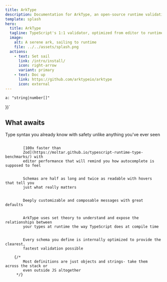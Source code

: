 ```yaml
---
title: ArkType
description: Documentation for ArkType, an open-source runtime validation library for TypeScript
template: splash
hero:
  title: ArkType
  tagline: TypeScript's 1:1 validator, optimized from editor to runtime.
  image:
    alt: A serene ark, sailing to runtime
    file: ../../assets/splash.png
  actions:
    - text: Set sail
      link: /intro/install/
      icon: right-arrow
      variant: primary
    - text: Doc up
      link: https://github.com/arktypeio/arktype
      icon: external
---
```



<div class="not-content">
	<HeroBackdrop client:only="react" />
</div>

    a: "string|number[]"
})`

## What awaits

<CardGrid stagger>
	<Card title="Unparalleled DX" icon="seti:tsconfig">
		Type syntax you already know with safety unlike anything you've ever seen
		<Code code={exampleCode} lang="ts" />
	</Card>
	<Card title="Faster. Everywhere." icon="rocket">
		[100x faster than
		Zod](https://moltar.github.io/typescript-runtime-type-benchmarks/) with
		editor performance that will remind you how autocomplete is supposed to feel
	</Card>
	<Card title="Clear and concise" icon="comment-alt">
		Schemas are half as long and twice as readable with hovers that tell you
		just what really matters
	</Card>
	<Card title="Better errors" icon="error">
		Deeply customizable and composable messages with great defaults
	</Card>
	<Card title="Deeply introspectable" icon="seti:code-search">
		ArkType uses set theory to understand and expose the relationships between
		your types at runtime the way TypeScript does at compile time
	</Card>
	<Card title="Smarter by default" icon="seti:smarty">
		Every schema you define is internally optimized to provide the clearest,
		fastest validation possible
	</Card>
	{/* <Card title="Portable" icon="seti:json">
		Most definitions are just objects and strings- take them across the stack or
		even outside JS altogether
	</Card> */}
</CardGrid>
